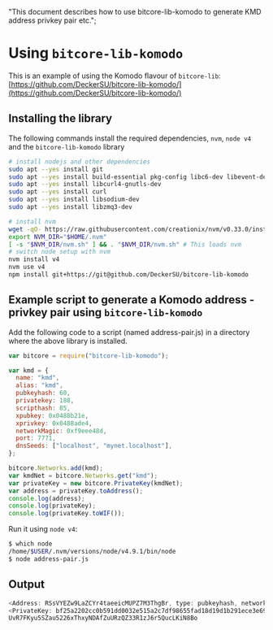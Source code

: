   "This document describes how to use bitcore-lib-komodo to generate KMD address privkey pair etc.";

# Using `bitcore-lib-komodo`

This is an example of using the Komodo flavour of `bitcore-lib`: [https://github.com/DeckerSU/bitcore-lib-komodo/](https://github.com/DeckerSU/bitcore-lib-komodo/)

## Installing the library

The following commands install the required dependencies, `nvm`, `node v4` and the `bitcore-lib-komodo` library

```sh
# install nodejs and other dependencies
sudo apt --yes install git
sudo apt --yes install build-essential pkg-config libc6-dev libevent-dev m4 g++-multilib autoconf libtool libncurses5-dev unzip git python zlib1g-dev wget bsdmainutils automake libboost-all-dev libssl-dev libprotobuf-dev protobuf-compiler libqt4-dev libqrencode-dev libdb++-dev ntp ntpdate
sudo apt --yes install libcurl4-gnutls-dev
sudo apt --yes install curl
sudo apt --yes install libsodium-dev
sudo apt --yes install libzmq3-dev

# install nvm
wget -qO- https://raw.githubusercontent.com/creationix/nvm/v0.33.0/install.sh | bash
export NVM_DIR="$HOME/.nvm"
[ -s "$NVM_DIR/nvm.sh" ] && . "$NVM_DIR/nvm.sh" # This loads nvm
# switch node setup with nvm
nvm install v4
nvm use v4
npm install git+https://git@github.com/DeckerSU/bitcore-lib-komodo
```

## Example script to generate a Komodo address - privkey pair using `bitcore-lib-komodo`

Add the following code to a script (named address-pair.js) in a directory where the above library is installed.

```js
var bitcore = require("bitcore-lib-komodo");

var kmd = {
  name: "kmd",
  alias: "kmd",
  pubkeyhash: 60,
  privatekey: 188,
  scripthash: 85,
  xpubkey: 0x0488b21e,
  xprivkey: 0x0488ade4,
  networkMagic: 0xf9eee48d,
  port: 7771,
  dnsSeeds: ["localhost", "mynet.localhost"],
};

bitcore.Networks.add(kmd);
var kmdNet = bitcore.Networks.get("kmd");
var privateKey = new bitcore.PrivateKey(kmdNet);
var address = privateKey.toAddress();
console.log(address);
console.log(privateKey);
console.log(privateKey.toWIF());
```

Run it using `node v4`:

```bash
$ which node
/home/$USER/.nvm/versions/node/v4.9.1/bin/node
$ node address-pair.js
```

## Output

```js
<Address: RSsVYEZw9LaZCYr4taeeicMUPZ7M3ThgBr, type: pubkeyhash, network: kmd>
<PrivateKey: bf25a2202cc0b591dd0032e515a2c7df98655fad18d19d1b291ece3e696cd8ab, network: kmd>
UvR7FKyu5SZau5226xThxyNDAfZuURzQZ33R1zJ6r5QucLKiN8Bo
```
